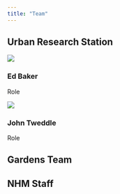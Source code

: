 ```yaml
---
title: "Team"
---
```


## Urban Research Station

::: {.grid}

::: {.g-col-4}
::: {.square}
::: {.square-content}
![](/assets/images/home/2024-new-ponds.jpg)
:::
:::
### Ed Baker

Role

:::

::: {.g-col-4}
::: {.square}
::: {.square-content}
![](/assets/images/home/2024-new-ponds.jpg)
:::
:::
### John Tweddle

Role

:::

:::

## Gardens Team

## NHM Staff
